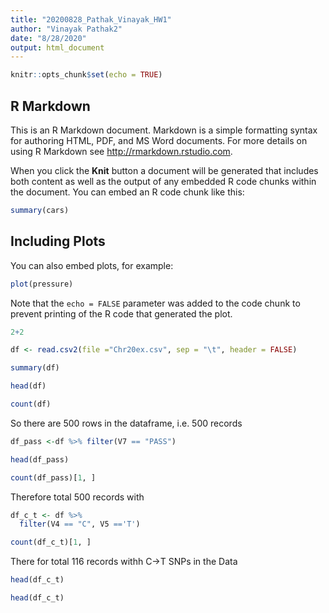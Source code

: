 ```yaml
---
title: "20200828_Pathak_Vinayak_HW1"
author: "Vinayak Pathak2"
date: "8/28/2020"
output: html_document
---
```


```r
knitr::opts_chunk$set(echo = TRUE)
```

## R Markdown

This is an R Markdown document. Markdown is a simple formatting syntax for authoring HTML, PDF, and MS Word documents. For more details on using R Markdown see <http://rmarkdown.rstudio.com>.

When you click the **Knit** button a document will be generated that includes both content as well as the output of any embedded R code chunks within the document. You can embed an R code chunk like this:

```r
summary(cars)
```

## Including Plots

You can also embed plots, for example:

```r
plot(pressure)
```

Note that the `echo = FALSE` parameter was added to the code chunk to prevent printing of the R code that generated the plot.
```r
2+2
```
```r
df <- read.csv2(file ="Chr20ex.csv", sep = "\t", header = FALSE)
```

```r
summary(df)

```
```r
head(df)
```

```r
count(df)
```

So there are 500 rows in the dataframe, i.e. 500 records
```r
df_pass <-df %>% filter(V7 == "PASS")
```

```r
head(df_pass)
```

```r
count(df_pass)[1, ]
```
Therefore total 500 records with
```r
df_c_t <- df %>% 
  filter(V4 == "C", V5 =='T')
```

```r
count(df_c_t)[1, ]
```
There for total 116 records withh C->T SNPs in the Data
```r
head(df_c_t)
```

```r
head(df_c_t)
```

